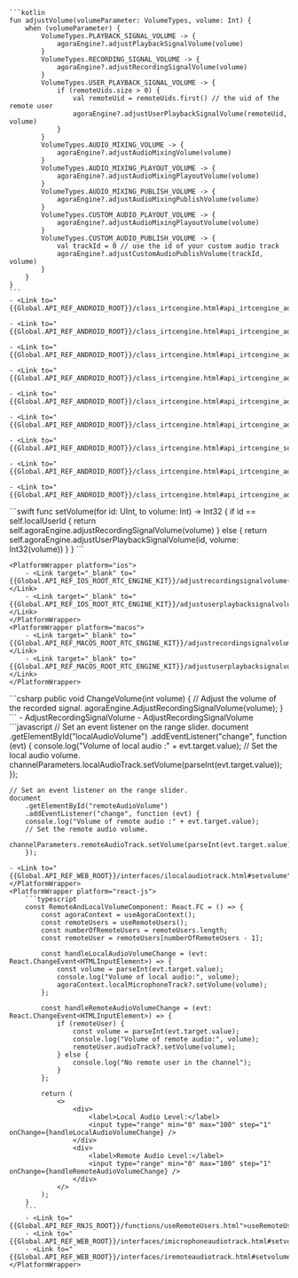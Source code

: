 <PlatformWrapper platform="android">

    ```kotlin
    fun adjustVolume(volumeParameter: VolumeTypes, volume: Int) {
        when (volumeParameter) {
            VolumeTypes.PLAYBACK_SIGNAL_VOLUME -> {
                agoraEngine?.adjustPlaybackSignalVolume(volume)
            }
            VolumeTypes.RECORDING_SIGNAL_VOLUME -> {
                agoraEngine?.adjustRecordingSignalVolume(volume)
            }
            VolumeTypes.USER_PLAYBACK_SIGNAL_VOLUME -> {
                if (remoteUids.size > 0) {
                    val remoteUid = remoteUids.first() // the uid of the remote user
                    agoraEngine?.adjustUserPlaybackSignalVolume(remoteUid, volume)
                }
            }
            VolumeTypes.AUDIO_MIXING_VOLUME -> {
                agoraEngine?.adjustAudioMixingVolume(volume)
            }
            VolumeTypes.AUDIO_MIXING_PLAYOUT_VOLUME -> {
                agoraEngine?.adjustAudioMixingPlayoutVolume(volume)
            }
            VolumeTypes.AUDIO_MIXING_PUBLISH_VOLUME -> {
                agoraEngine?.adjustAudioMixingPublishVolume(volume)
            }
            VolumeTypes.CUSTOM_AUDIO_PLAYOUT_VOLUME -> {
                agoraEngine?.adjustAudioMixingPlayoutVolume(volume)
            }
            VolumeTypes.CUSTOM_AUDIO_PUBLISH_VOLUME -> {
                val trackId = 0 // use the id of your custom audio track
                agoraEngine?.adjustCustomAudioPublishVolume(trackId, volume)
            }
        }
    }    
    ```
    - <Link to="{{Global.API_REF_ANDROID_ROOT}}/class_irtcengine.html#api_irtcengine_adjustplaybacksignalvolume">adjustPlaybackSignalVolume</Link>
    
    - <Link to="{{Global.API_REF_ANDROID_ROOT}}/class_irtcengine.html#api_irtcengine_adjustrecordingsignalvolume">adjustRecordingSignalVolume</Link>

    - <Link to="{{Global.API_REF_ANDROID_ROOT}}/class_irtcengine.html#api_irtcengine_adjustuserplaybacksignalvolume">adjustUserPlaybackSignalVolume</Link>

    - <Link to="{{Global.API_REF_ANDROID_ROOT}}/class_irtcengine.html#api_irtcengine_adjustaudiomixingvolume">adjustAudioMixingVolume</Link>

    - <Link to="{{Global.API_REF_ANDROID_ROOT}}/class_irtcengine.html#api_irtcengine_adjustaudiomixingplayoutvolume">adjustAudioMixingPlayoutVolume</Link>

    - <Link to="{{Global.API_REF_ANDROID_ROOT}}/class_irtcengine.html#api_irtcengine_adjustaudiomixingpublishvolume">adjustAudioMixingPublishVolume</Link>

    - <Link to="{{Global.API_REF_ANDROID_ROOT}}/class_irtcengine.html#api_irtcengine_setinearmonitoringvolume">setInEarMonitoringVolume</Link>

    - <Link to="{{Global.API_REF_ANDROID_ROOT}}/class_irtcengine.html#api_irtcengine_adjustcustomaudioplayoutvolume">adjustCustomAudioPlayoutVolume</Link>

    - <Link to="{{Global.API_REF_ANDROID_ROOT}}/class_irtcengine.html#api_irtcengine_adjustcustomaudiopublishvolume">adjustCustomAudioPublishVolume</Link>
</PlatformWrapper>
<PlatformWrapper platform={["ios","macos"]}>
    ```swift
    func setVolume(for id: UInt, to volume: Int) -> Int32 {
        if id == self.localUserId {
            return self.agoraEngine.adjustRecordingSignalVolume(volume)
        } else {
            return self.agoraEngine.adjustUserPlaybackSignalVolume(id, volume: Int32(volume))
        }
    }
    ```

    <PlatformWrapper platform="ios">
        - <Link target="_blank" to="{{Global.API_REF_IOS_ROOT_RTC_ENGINE_KIT}}/adjustrecordingsignalvolume(_:)">adjustRecordingSignalVolume(_:)</Link>
        - <Link target="_blank" to="{{Global.API_REF_IOS_ROOT_RTC_ENGINE_KIT}}/adjustuserplaybacksignalvolume(_:volume:)">adjustUserPlaybackSignalVolume(_:volume:)</Link>
    </PlatformWrapper>
    <PlatformWrapper platform="macos">
        - <Link target="_blank" to="{{Global.API_REF_MACOS_ROOT_RTC_ENGINE_KIT}}/adjustrecordingsignalvolume(_:)">adjustRecordingSignalVolume(_:)</Link>
        - <Link target="_blank" to="{{Global.API_REF_MACOS_ROOT_RTC_ENGINE_KIT}}/adjustuserplaybacksignalvolume(_:volume:)">adjustUserPlaybackSignalVolume(_:volume:)</Link>
    </PlatformWrapper>
</PlatformWrapper>
<PlatformWrapper platform="unity">
    ```csharp
    public void ChangeVolume(int volume)
    {
        // Adjust the volume of the recorded signal.
        agoraEngine.AdjustRecordingSignalVolume(volume);
    }
    ```
<ProductWrapper notAllowed="voice-calling">
    - <Link to="{{Global.API_REF_UNITY_ROOT}}/class_irtcengine.html#api_irtcengine_adjustrecordingsignalvolume">AdjustRecordingSignalVolume</Link>
</ProductWrapper>
<ProductWrapper product="voice-calling">
    - <Link to="{{Global.API_REF_UNITY_ROOT_VOICE_SDK}}/class_irtcengine.html#api_irtcengine_adjustrecordingsignalvolume">AdjustRecordingSignalVolume</Link>
</ProductWrapper>
</PlatformWrapper>
<PlatformWrapper platform="web">
```javascript
    // Set an event listener on the range slider.
    document
        .getElementById("localAudioVolume")
        .addEventListener("change", function (evt) {
        console.log("Volume of local audio :" + evt.target.value);
        // Set the local audio volume.
        channelParameters.localAudioTrack.setVolume(parseInt(evt.target.value));
        });

    // Set an event listener on the range slider.
    document
        .getElementById("remoteAudioVolume")
        .addEventListener("change", function (evt) {
        console.log("Volume of remote audio :" + evt.target.value);
        // Set the remote audio volume.
        channelParameters.remoteAudioTrack.setVolume(parseInt(evt.target.value));
        });
```
- <Link to="{{Global.API_REF_WEB_ROOT}}/interfaces/ilocalaudiotrack.html#setvolume">setVolume</Link>
</PlatformWrapper>
<PlatformWrapper platform="react-js">
    ```typescript
    const RemoteAndLocalVolumeComponent: React.FC = () => {
        const agoraContext = useAgoraContext();
        const remoteUsers = useRemoteUsers();
        const numberOfRemoteUsers = remoteUsers.length;
        const remoteUser = remoteUsers[numberOfRemoteUsers - 1];
        
        const handleLocalAudioVolumeChange = (evt: React.ChangeEvent<HTMLInputElement>) => {
            const volume = parseInt(evt.target.value);
            console.log("Volume of local audio:", volume);
            agoraContext.localMicrophoneTrack?.setVolume(volume);
        };
        
        const handleRemoteAudioVolumeChange = (evt: React.ChangeEvent<HTMLInputElement>) => {
            if (remoteUser) {
                const volume = parseInt(evt.target.value);
                console.log("Volume of remote audio:", volume);
                remoteUser.audioTrack?.setVolume(volume);
            } else {
                console.log("No remote user in the channel");
            }
        };
        
        return (
            <>
                <div>
                    <label>Local Audio Level:</label>
                    <input type="range" min="0" max="100" step="1" onChange={handleLocalAudioVolumeChange} />
                </div>
                <div>
                    <label>Remote Audio Level:</label>
                    <input type="range" min="0" max="100" step="1" onChange={handleRemoteAudioVolumeChange} />
                </div>
            </>
        );
    }
    ```
    - <Link to="{{Global.API_REF_RNJS_ROOT}}/functions/useRemoteUsers.html">useRemoteUsers</Link>
    - <Link to="{{Global.API_REF_WEB_ROOT}}/interfaces/imicrophoneaudiotrack.html#setvolume">localMicrophoneTrack.setVolume</Link>
    - <Link to="{{Global.API_REF_WEB_ROOT}}/interfaces/iremoteaudiotrack.html#setvolume">remoteUser.audioTrack.setVolume</Link>
</PlatformWrapper>
